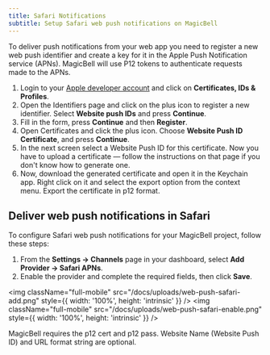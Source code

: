 ```yaml
---
title: Safari Notifications
subtitle: Setup Safari web push notifications on MagicBell
---
```


To deliver push notifications from your web app you need to register a new web push identifier and create a key for it in the Apple Push Notification service (APNs). MagicBell will use P12 tokens to authenticate requests made to the APNs.

1. Login to your [Apple developer account](https://developer.apple.com/account) and click on **Certificates, IDs & Profiles**.
1. Open the Identifiers page and click on the plus icon to register a new identifier. Select **Website push IDs** and press **Continue**.
1. Fill in the form, press **Continue** and then **Register**.
1. Open Certificates and click the plus icon. Choose **Website Push ID Certificate**, and press **Continue**.
1. In the next screen select a Website Push ID for this certificate. Now you have to upload a certificate — follow the instructions on that page if you don't know how to generate one.
1. Now, download the generated certificate and open it in the Keychain app. Right click on it and select the export option from the context menu. Export the certificate in p12 format.

## Deliver web push notifications in Safari

To configure Safari web push notifications for your MagicBell project, follow these steps:

1. From the **Settings &rarr; Channels** page in your dashboard, select **Add Provider &rarr; Safari APNs**.
1. Enable the provider and complete the required fields, then click **Save**.

<img
  className="full-mobile"
  src="/docs/uploads/web-push-safari-add.png"
  style={{ width: '100%', height: 'intrinsic' }}
/>
<img
  className="full-mobile"
  src="/docs/uploads/web-push-safari-enable.png"
  style={{ width: '100%', height: 'intrinsic' }}
/>

MagicBell requires the p12 cert and p12 pass. Website Name (Website Push ID) and URL format string are optional.

